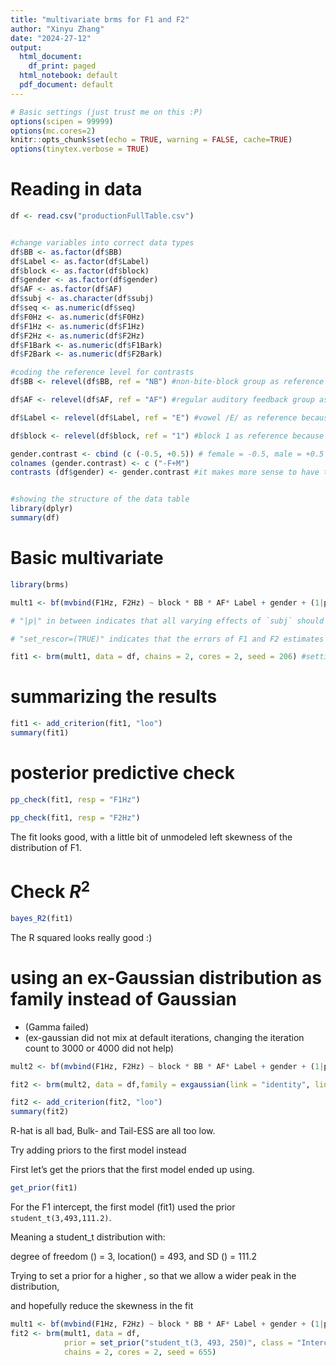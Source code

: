```yaml
---
title: "multivariate brms for F1 and F2"
author: "Xinyu Zhang"
date: "2024-27-12"
output:
  html_document:
    df_print: paged
  html_notebook: default
  pdf_document: default
---
```


```r
# Basic settings (just trust me on this :P)
options(scipen = 99999) 
options(mc.cores=2) 
knitr::opts_chunk$set(echo = TRUE, warning = FALSE, cache=TRUE)
options(tinytex.verbose = TRUE)
```

# Reading in data

```r
df <- read.csv("productionFullTable.csv")


#change variables into correct data types
df$BB <- as.factor(df$BB)
df$Label <- as.factor(df$Label)
df$block <- as.factor(df$block)
df$gender <- as.factor(df$gender)
df$AF <- as.factor(df$AF)
df$subj <- as.character(df$subj)
df$seq <- as.numeric(df$seq)
df$F0Hz <- as.numeric(df$F0Hz)
df$F1Hz <- as.numeric(df$F1Hz)
df$F2Hz <- as.numeric(df$F2Hz)
df$F1Bark <- as.numeric(df$F1Bark)
df$F2Bark <- as.numeric(df$F2Bark)

#coding the reference level for contrasts
df$BB <- relevel(df$BB, ref = "NB") #non-bite-block group as reference 

df$AF <- relevel(df$AF, ref = "AF") #regular auditory feedback group as reference

df$Label <- relevel(df$Label, ref = "E") #vowel /E/ as reference because it is less affected by the bite block

df$block <- relevel(df$block, ref = "1") #block 1 as reference because it's the pretest

gender.contrast <- cbind (c (-0.5, +0.5)) # female = -0.5, male = +0.5 
colnames (gender.contrast) <- c ("-F+M")
contrasts (df$gender) <- gender.contrast #it makes more sense to have the grand mean as reference level than having either gender. See the other html file for comparison


#showing the structure of the data table
library(dplyr)
summary(df)
```

# Basic multivariate

```r
library(brms)

mult1 <- bf(mvbind(F1Hz, F2Hz) ~ block * BB * AF* Label + gender + (1|p|subj) + (1|q|word)) + set_rescor(TRUE)

# "|p|" in between indicates that all varying effects of `subj` should be modeled aas correlated (F1&F2 intercept per subject). Same with "|q|".

# "set_rescor=(TRUE)" indicates that the errors of F1 and F2 estimates are to be modeled as correlated

fit1 <- brm(mult1, data = df, chains = 2, cores = 2, seed = 206) #setting seed for reproducibility
```

# summarizing the results

```r
fit1 <- add_criterion(fit1, "loo")
summary(fit1)
```

# posterior predictive check

```r
pp_check(fit1, resp = "F1Hz")

pp_check(fit1, resp = "F2Hz")
```

The fit looks good, with a little bit of unmodeled left skewness of the distribution of F1.

# Check $R^2$

```r
bayes_R2(fit1)
```

The R squared looks really good :)

# using an ex-Gaussian distribution as family instead of Gaussian

* (Gamma failed)
* (ex-gaussian did not mix at default iterations, changing the iteration count to 3000 or 4000 did not help)
```r
mult2 <- bf(mvbind(F1Hz, F2Hz) ~ block * BB * AF* Label + gender + (1|p|subj) + (1|q|word)) #set_rescor(TRUE) is not possible for exgaussian

fit2 <- brm(mult2, data = df,family = exgaussian(link = "identity", link_sigma = "log", link_beta = "log"), chains = 2, cores = 2, iter = 4000)
```

```r
fit2 <- add_criterion(fit2, "loo")
summary(fit2)
```

R-hat is all bad, Bulk- and Tail-ESS are all too low.


Try adding priors to the first model instead


First let's get the priors that the first model ended up using.

```r
get_prior(fit1)
```


For the F1 intercept, the first model (fit1) used the prior `student_t(3,493,111.2)`. 

Meaning a student_t distribution with: 

degree of freedom (\nu) = 3, location(\mu) = 493, and SD (\sigma) = 111.2

Trying to set a prior for a higher \sigma, so that we allow a wider peak in the distribution, 

and hopefully reduce the skewness in the fit

```r
mult1 <- bf(mvbind(F1Hz, F2Hz) ~ block * BB * AF* Label + gender + (1|p|subj) + (1|q|word)) + set_rescor(TRUE) #same as the first model
fit2 <- brm(mult1, data = df, 
            prior = set_prior("student_t(3, 493, 250)", class = "Intercept", resp = "F1Hz"),
            chains = 2, cores = 2, seed = 655)
```


